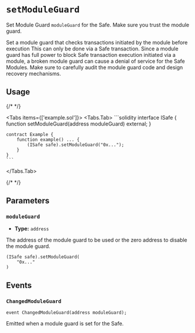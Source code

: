 
# `setModuleGuard`

Set Module Guard `moduleGuard` for the Safe. Make sure you trust the module guard.

<Callout type='warning'>
  Set a module guard that checks transactions initiated by the module before
  execution This can only be done via a Safe transaction.
</Callout>

<Callout type='error' emoji='🚨'>
  Since a module guard has full power to block Safe transaction execution
  initiated via a module, a broken module guard can cause a denial of service
  for the Safe Modules. Make sure to carefully audit the module guard code and
  design recovery mechanisms.
</Callout>

## Usage

{/* <!-- vale off --> */}

<Tabs items={['example.sol']}>
  <Tabs.Tab>
    ```solidity
    interface ISafe {
        function setModuleGuard(address moduleGuard) external;
    }

    contract Example {
        function example() ... {
            (ISafe safe).setModuleGuard("0x...");
        }
    }
    ```
  </Tabs.Tab>
</Tabs>

{/* <!-- vale on --> */}

## Parameters

### `moduleGuard`

- **Type:** `address`

The address of the module guard to be used or the zero address to disable the module guard.

```solidity focus=2
(ISafe safe).setModuleGuard(
    "0x..."
)
```

## Events

### `ChangedModuleGuard`

```solidity
event ChangedModuleGuard(address moduleGuard);
```

Emitted when a module guard is set for the Safe.
